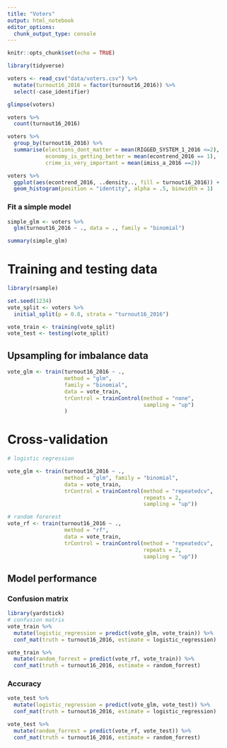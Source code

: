 ```yaml
---
title: "Voters"
output: html_notebook
editor_options: 
  chunk_output_type: console
---
```



```r
knitr::opts_chunk$set(echo = TRUE)
```

```r
library(tidyverse)
```

```r
voters <- read_csv("data/voters.csv") %>% 
  mutate(turnout16_2016 = factor(turnout16_2016)) %>% 
  select(-case_identifier)

glimpse(voters)
```

```r
voters %>% 
  count(turnout16_2016)

voters %>% 
  group_by(turnout16_2016) %>% 
  summarise(elections_dont_matter = mean(RIGGED_SYSTEM_1_2016 <=2),
            economy_is_getting_better = mean(econtrend_2016 == 1),
            crime_is_very_important = mean(imiss_a_2016 ==2))
```


```r
voters %>% 
  ggplot(aes(econtrend_2016, ..density.., fill = turnout16_2016)) +
  geom_histogram(position = "identity", alpha = .5, binwidth = 1)
```


### Fit a simple model 

```r
simple_glm <- voters %>% 
  glm(turnout16_2016 ~ ., data = ., family = "binomial")

summary(simple_glm)
```


# Training and testing data 

```r
library(rsample)

set.seed(1234)
vote_split <- voters %>% 
  initial_split(p = 0.8, strata = "turnout16_2016")

vote_train <- training(vote_split)
vote_test <- testing(vote_split)
```


## Upsampling for imbalance data 

```r
vote_glm <- train(turnout16_2016 ~ .,
                  method = "glm",
                  family = "binomial",
                  data = vote_train,
                  trControl = trainControl(method = "none",
                                           sampling = "up")
                  )
```


# Cross-validation 

```r
# logistic regression 

vote_glm <- train(turnout16_2016 ~ .,
                  method = "glm", family = "binomial",
                  data = vote_train,
                  trControl = trainControl(method = "repeatedcv",
                                           repeats = 2,
                                           sampling = "up"))
```


```r
# random forerest 
vote_rf <- train(turnout16_2016 ~ .,
                  method = "rf",
                  data = vote_train,
                  trControl = trainControl(method = "repeatedcv",
                                           repeats = 2,
                                           sampling = "up"))

```


## Model performance 

### Confusion matrix
```r
library(yardstick)
# confusion matrix
vote_train %>% 
  mutate(logistic_regression = predict(vote_glm, vote_train)) %>% 
  conf_mat(truth = turnout16_2016, estimate = logistic_regression)

vote_train %>% 
  mutate(random_forrest = predict(vote_rf, vote_train)) %>% 
  conf_mat(truth = turnout16_2016, estimate = random_forrest)
```


### Accuracy

```r
vote_test %>% 
  mutate(logistic_regression = predict(vote_glm, vote_test)) %>% 
  conf_mat(truth = turnout16_2016, estimate = logistic_regression)

vote_test %>% 
  mutate(random_forrest = predict(vote_rf, vote_test)) %>% 
  conf_mat(truth = turnout16_2016, estimate = random_forrest)
```

